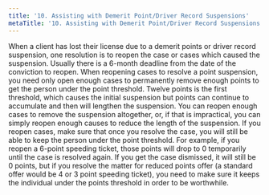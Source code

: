 ```yaml
---
title: '10.	Assisting with Demerit Point/Driver Record Suspensions'
metaTitle: '10. Assisting with Demerit Point/Driver Record Suspensions'
---
```


When a client has lost their license due to a demerit points or driver record suspension, one resolution is to reopen the case or cases which caused the suspension. Usually there is a 6-month deadline from the date of the conviction to reopen. When reopening cases to resolve a point suspension, you need only open enough cases to permanently remove enough points to get the person under the point threshold. Twelve points is the first threshold, which causes the initial suspension but points can continue to accumulate and then will lengthen the suspension. You can reopen enough cases to remove the suspension altogether, or, if that is impractical, you can simply reopen enough causes to reduce the length of the suspension. If you reopen cases, make sure that once you resolve the case, you will still be able to keep the person under the point threshold. For example, if you reopen a 6-point speeding ticket, those points will drop to 0 temporarily until the case is resolved again. If you get the case dismissed, it will still be 0 points, but if you resolve the matter for reduced points offer (a standard offer would be 4 or 3 point speeding ticket), you need to make sure it keeps the individual under the points threshold in order to be worthwhile.
